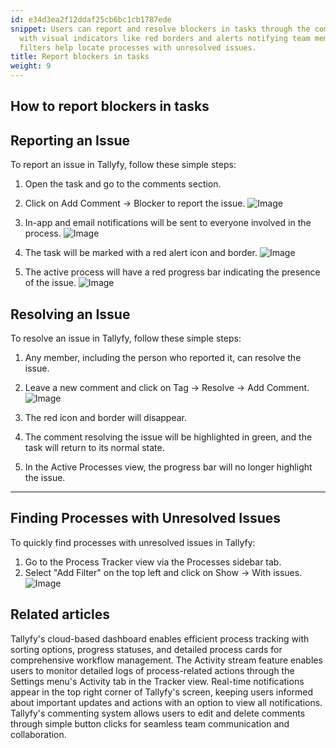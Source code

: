 ```yaml
---
id: e34d3ea2f12ddaf25cb6bc1cb1787ede
snippet: Users can report and resolve blockers in tasks through the comments section,
  with visual indicators like red borders and alerts notifying team members, while
  filters help locate processes with unresolved issues.
title: Report blockers in tasks
weight: 9
---
```


## How to report blockers in tasks

## Reporting an Issue

To report an issue in Tallyfy, follow these simple steps:

1. Open the task and go to the comments section.
2. Click on Add Comment -> Blocker to report the issue.
   ![Image](https://screenshots.tallyfy.com/tallyfy%2Fpro%2Fdesktop-light-report-issue-on-process.png)

3. In-app and email notifications will be sent to everyone involved in the process.
   ![Image](https://screenshots.tallyfy.com/file-mtlQLnusSJ.png)

4. The task will be marked with a red alert icon and border.
   ![Image](https://screenshots.tallyfy.com/tallyfy%2Fpro%2Fdesktop-light-show-problem-process.png)

5. The active process will have a red progress bar indicating the presence of the issue.
   ![Image](https://screenshots.tallyfy.com/tallyfy%2Fpro%2Fdesktop-light-show-activeprocess-issue.png)

## Resolving an Issue

To resolve an issue in Tallyfy, follow these simple steps:

1. Any member, including the person who reported it, can resolve the issue.
2. Leave a new comment and click on Tag -> Resolve -> Add Comment.
   ![Image](https://screenshots.tallyfy.com/tallyfy%2Fpro%2Fdesktop-light-how-to-resolve-issue.png)

3. The red icon and border will disappear.
4. The comment resolving the issue will be highlighted in green, and the task will return to its normal state.
5. In the Active Processes view, the progress bar will no longer highlight the issue.

---

## Finding Processes with Unresolved Issues

To quickly find processes with unresolved issues in Tallyfy:

1. Go to the Process Tracker view via the Processes sidebar tab.
2. Select "Add Filter" on the top left and click on Show -> With issues.
   ![Image](https://screenshots.tallyfy.com/tallyfy%2Fpro%2Fdesktop-light-show-unsolved-problems.png)


## Related articles
<CardGrid>
<LinkTitleCard header="<b>Tracker View > Manage and track my processes</b>" href="/products/pro/tracking-and-tasks/tracker-view/how-can-i-manage-and-track-my-processes-on-tallyfy/" > Tallyfy's cloud-based dashboard enables efficient process tracking with sorting options, progress statuses, and detailed process cards for comprehensive workflow management. </LinkTitleCard>
<LinkTitleCard header="<b>Tracker View > Check process activity</b>" href="/products/pro/tracking-and-tasks/tracker-view/how-can-i-track-process-activities-on-tallyfy/" > The Activity stream feature enables users to monitor detailed logs of process-related actions through the Settings menu's Activity tab in the Tracker view. </LinkTitleCard>
<LinkTitleCard header="<b>Tracking And Tasks > Check notifications</b>" href="/products/pro/tracking-and-tasks/how-can-i-view-notifications-in-tallyfy/" > Real-time notifications appear in the top right corner of Tallyfy's screen, keeping users informed about important updates and actions with an option to view all notifications. </LinkTitleCard>
<LinkTitleCard header="<b>Processes > Commenting processes</b>" href="/products/pro/tracking-and-tasks/processes/how-can-i-manage-comments-in-tallyfy/" > Tallyfy's commenting system allows users to edit and delete comments through simple button clicks for seamless team communication and collaboration. </LinkTitleCard>
</CardGrid>